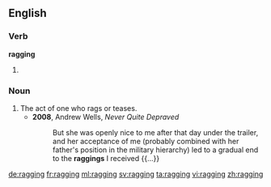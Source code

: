 ==English==
{{wikipedia}}
===Verb===
'''ragging'''
# {{present participle of|rag}}

===Noun===
{{en-noun}}

# The act of one who rags or teases.
#* '''2008''', Andrew Wells, ''Never Quite Depraved''
#*: But she was openly nice to me after that day under the trailer, and her acceptance of me (probably combined with her father's position in the military hierarchy) led to a gradual end to the '''raggings''' I received {{...}}

[[de:ragging]]
[[fr:ragging]]
[[ml:ragging]]
[[sv:ragging]]
[[ta:ragging]]
[[vi:ragging]]
[[zh:ragging]]